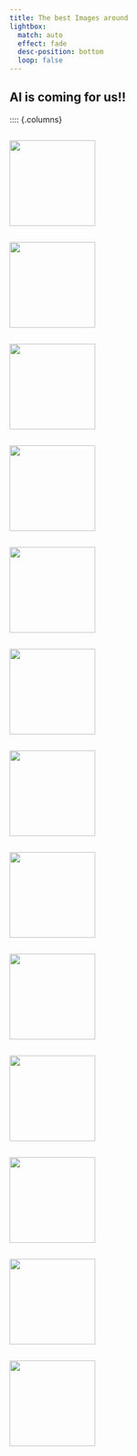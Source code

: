 ```yaml
---
title: The best Images around
lightbox:
  match: auto
  effect: fade
  desc-position: bottom
  loop: false
---
```



## AI is coming for us!!


:::: {.columns}

::: {.column width="30%"}
![](https://difal35hjlwym.cloudfront.net/stormtrooper_crossing.jpeg){group="ai-gallery" width=150px}
:::

::: {.column width="30%"}
![](https://difal35hjlwym.cloudfront.net/vader_coffee.jpeg){group="ai-gallery" width=150px}
:::

::: {.column width="30%"}
![](https://difal35hjlwym.cloudfront.net/EH/AI/EVH_A1_1.png){group="ai-gallery" width=150px}
:::

::: {.column width="30%"}
![](https://difal35hjlwym.cloudfront.net/EH/AI/EVH_A1_2.png){group="ai-gallery" width=150px}
:::

::: {.column width="30%"}
![](https://difal35hjlwym.cloudfront.net/EH/AI/EVH_A1_3.png){group="ai-gallery" width=150px}
:::

::: {.column width="30%"}
![](https://difal35hjlwym.cloudfront.net/EH/AI/EVH_A1_4.png){group="ai-gallery" width=150px}
:::

::: {.column width="30%"}
![](https://difal35hjlwym.cloudfront.net/EH/AI/THUGGS_A1_1.png){group="ai-gallery" width=150px}
:::

::: {.column width="30%"}
![](https://difal35hjlwym.cloudfront.net/EH/AI/THUGGS_A1_2.png){group="ai-gallery" width=150px}
:::

::: {.column width="30%"}
![](https://difal35hjlwym.cloudfront.net/EH/AI/THUGGS_A1_3.png){group="ai-gallery" width=150px}
:::

::: {.column width="30%"}
![](https://difal35hjlwym.cloudfront.net/EH/AI/THUGGS_A1_4.png){group="ai-gallery" width=150px}
:::

::: {.column width="30%"}
![](https://difal35hjlwym.cloudfront.net/EH/AI/THUGGS_A1_5.png){group="ai-gallery" width=150px}
:::

::: {.column width="30%"}
![](https://difal35hjlwym.cloudfront.net/EH/AI/THUGGS_A1_6.png){group="ai-gallery" width=150px}
:::

::: {.column width="30%"}
![](https://difal35hjlwym.cloudfront.net/EH/AI/THUGGS_A1_7.png){group="ai-gallery" width=150px}
:::
